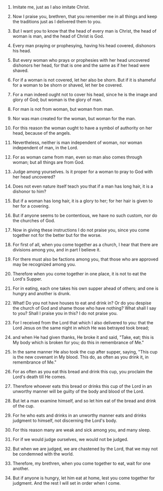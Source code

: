 
1. Imitate me, just as I also imitate Christ.

2. Now I praise you, brethren, that you remember me in all things and keep the traditions just as I delivered them to you.

3. But I want you to know that the head of every man is Christ, the head of woman is man, and the head of Christ is God.

4. Every man praying or prophesying, having his head covered, dishonors his head.

5. But every woman who prays or prophesies with her head uncovered dishonors her head, for that is one and the same as if her head were shaved.

6. For if a woman is not covered, let her also be shorn. But if it is shameful for a woman to be shorn or shaved, let her be covered.

7. For a man indeed ought not to cover his head, since he is the image and glory of God; but woman is the glory of man.

8. For man is not from woman, but woman from man.

9. Nor was man created for the woman, but woman for the man.

10. For this reason the woman ought to have a symbol of authority on her head, because of the angels.

11. Nevertheless, neither is man independent of woman, nor woman independent of man, in the Lord.

12. For as woman came from man, even so man also comes through woman; but all things are from God.

13. Judge among yourselves. Is it proper for a woman to pray to God with her head uncovered?

14. Does not even nature itself teach you that if a man has long hair, it is a dishonor to him?

15. But if a woman has long hair, it is a glory to her; for her hair is given to her for a covering.

16. But if anyone seems to be contentious, we have no such custom, nor do the churches of God.

17. Now in giving these instructions I do not praise you, since you come together not for the better but for the worse.

18. For first of all, when you come together as a church, I hear that there are divisions among you, and in part I believe it.

19. For there must also be factions among you, that those who are approved may be recognized among you.

20. Therefore when you come together in one place, it is not to eat the Lord's Supper.

21. For in eating, each one takes his own supper ahead of others; and one is hungry and another is drunk.

22. What! Do you not have houses to eat and drink in? Or do you despise the church of God and shame those who have nothing? What shall I say to you? Shall I praise you in this? I do not praise you.

23. For I received from the Lord that which I also delivered to you: that the Lord Jesus on the same night in which He was betrayed took bread;

24. and when He had given thanks, He broke it and said, "Take, eat; this is My body which is broken for you; do this in remembrance of Me."

25. In the same manner He also took the cup after supper, saying, "This cup is the new covenant in My blood. This do, as often as you drink it, in remembrance of Me."

26. For as often as you eat this bread and drink this cup, you proclaim the Lord's death till He comes.

27. Therefore whoever eats this bread or drinks this cup of the Lord in an unworthy manner will be guilty of the body and blood of the Lord.

28. But let a man examine himself, and so let him eat of the bread and drink of the cup.

29. For he who eats and drinks in an unworthy manner eats and drinks judgment to himself, not discerning the Lord's body.

30. For this reason many are weak and sick among you, and many sleep.

31. For if we would judge ourselves, we would not be judged.

32. But when we are judged, we are chastened by the Lord, that we may not be condemned with the world.

33. Therefore, my brethren, when you come together to eat, wait for one another.

34. But if anyone is hungry, let him eat at home, lest you come together for judgment. And the rest I will set in order when I come.


